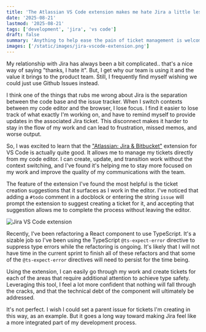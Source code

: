 ```yaml
---
title: 'The Atlassian VS Code extension makes me hate Jira a little less'
date: '2025-08-21'
lastmod: '2025-08-21'
tags: ['development', 'jira', 'vs code']
draft: false
summary: 'Anything to help ease the pain of ticket management is welcome around here'
images: ['/static/images/jira-vscode-extension.png']
---
```


My relationship with Jira has always been a bit complicated.. that's a nice way of saying "thanks, I hate it".
But, I get why our team is using it and the value it brings to the product team. Still, I frequently find myself
wishing we could just use Github Issues instead.

I think one of the things that rubs me wrong about Jira is the separation between the code base and the issue tracker.
When I switch contexts between my code editor and the browser, I lose focus. I find it easier to lose track of
what exactly I'm working on, and have to remind myself to provide updates in the associated Jira ticket. This disconnect
makes it harder to stay in the flow of my work and can lead to frustration, missed memos, and worse output.

So, I was excited to learn that the ["Atlassian: Jira & Bitbucket"](https://marketplace.visualstudio.com/items?itemName=Atlassian.atlascode)
extension for VS Code is actually quite good. It allows me to manage my tickets directly from my code editor. I can
create, update, and transition work without the context switching, and I've found it's helping me to stay more focused
on my work and improve the quality of my communications with the team.

The feature of the extension I've found the most helpful is the ticket creation suggestions that it surfaces
as I work in the editor. I've noticed that adding a `#todo` comment in a docblock or entering the string `issue` will
prompt the extension to suggest creating a ticket for it, and accepting that suggestion allows me to complete the
process without leaving the editor.

![Jira VS Code extension](/static/images/jira-vscode-extension.png)

Recently, I've been refactoring a React component to use TypeScript. It's a sizable job so I've been using the
TypeScript `@ts-expect-error` directive to suppress type errors while the refactoring is ongoing. It's likely that I
will not have time in the current sprint to finish all of these refactors and that some of the `@ts-expect-error` directives
will need to persist for the time being.

Using the extension, I can easily go through my work and create tickets for each of the areas that require additional attention
to achieve type safety. Leveraging this tool, I feel a lot more confident that nothing will fall through the cracks,
and that the technical debt of the component will ultimately be addressed.

It's not perfect. I wish I could set a parent issue for tickets I'm creating in this way, as an example. But it goes a long way
toward making Jira feel like a more integrated part of my development process.
